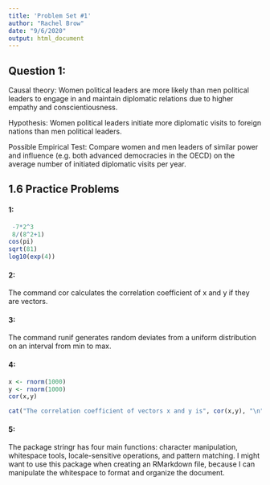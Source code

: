 ```yaml
---
title: 'Problem Set #1'
author: "Rachel Brow"
date: "9/6/2020"
output: html_document
---
```

## Question 1:

Causal theory: Women political leaders are more likely than men political leaders to engage in and maintain diplomatic relations due to higher empathy and conscientiousness.

Hypothesis: Women political leaders initiate more diplomatic visits to    foreign nations than men political leaders.
  
Possible Empirical Test: Compare women and men leaders of similar power and influence (e.g. both advanced democracies in the OECD) on the average number of initiated diplomatic visits per year. 

## 1.6 Practice Problems

#### 1:

```r
 -7*2^3
 8/(8^2+1)
cos(pi)
sqrt(81)
log10(exp(4))
```


#### 2:

The command cor calculates the correlation coefficient of x and y if they are vectors.


#### 3:

The command runif generates random deviates from a uniform distribution on an interval from min to max.


#### 4:

```r
x <- rnorm(1000)
y <- rnorm(1000)
cor(x,y)
```
```r
cat("The correlation coefficient of vectors x and y is", cor(x,y), "\n")
```


#### 5:

The package stringr has four main functions: character manipulation, whitespace tools, locale-sensitive operations, and pattern matching. I might want to use this package when creating an RMarkdown file, because I can manipulate the whitespace to format and organize the document.


